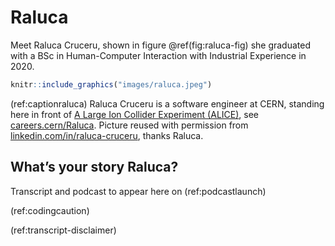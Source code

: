 # Raluca {#raluca}

Meet Raluca Cruceru, shown in figure \@ref(fig:raluca-fig) she graduated with a BSc in Human-Computer Interaction with Industrial Experience in 2020.

```r
knitr::include_graphics("images/raluca.jpeg")
```
(ref:captionraluca) Raluca Cruceru is a software engineer at CERN, standing here in front of [A Large Ion Collider Experiment (ALICE)](https://en.wikipedia.org/wiki/ALICE_experiment), see [careers.cern/Raluca](https://careers.cern/Raluca). Picture reused with permission from [linkedin.com/in/raluca-cruceru](https://www.linkedin.com/in/raluca-cruceru/), thanks Raluca.

## What's your story Raluca? {#ralucastory}

Transcript and podcast to appear here on (ref:podcastlaunch)


::: {.rmdcaution}
(ref:codingcaution)

(ref:transcript-disclaimer)  


:::
